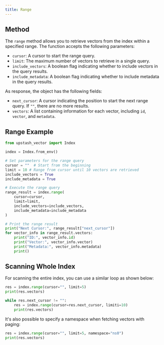 ```yaml
---
title: Range
---
```


## Method

The `range` method allows you to retrieve vectors from the index within a specified range. The function accepts the following parameters:

- `cursor`: A cursor to start the range query.
- `limit`: The maximum number of vectors to retrieve in a single query.
- `include_vectors`: A boolean flag indicating whether to include vectors in the query results.
- `include_metadata`: A boolean flag indicating whether to include metadata in the query results.

As response, the object has the following fields:

- `next_cursor`: A cursor indicating the position to start the next range query. If `""`, there are no more results.
- `vectors`: A list containing information for each vector, including `id`, `vector`, and `metadata`.

## Range Example

```python
from upstash_vector import Index

index = Index.from_env()

# Set parameters for the range query
cursor = ""  # Start from the beginning
limit = 10 # Range from cursor until 10 vectors are retrieved
include_vectors = True
include_metadata = True

# Execute the range query
range_result = index.range(
    cursor=cursor,
    limit=limit,
    include_vectors=include_vectors,
    include_metadata=include_metadata
)

# Print the range result
print("Next Cursor:", range_result["next_cursor"])
for vector_info in range_result.vectors:
    print("ID:", vector_info.id)
    print("Vector:", vector_info.vector)
    print("Metadata:", vector_info.metadata)
    print()
```

## Scanning Whole Index

For scanning the entire index, you can use a similar loop as shown below:

```python
res = index.range(cursor="", limit=5)
print(res.vectors)

while res.next_cursor != "":
    res = index.range(cursor=res.next_cursor, limiti=10)
    print(res.vectors)
```

It's also possible to specify a namespace when fetching vectors with paging:

```python
res = index.range(cursor="", limit=5, namespace="ns0")
print(res.vectors)
```

